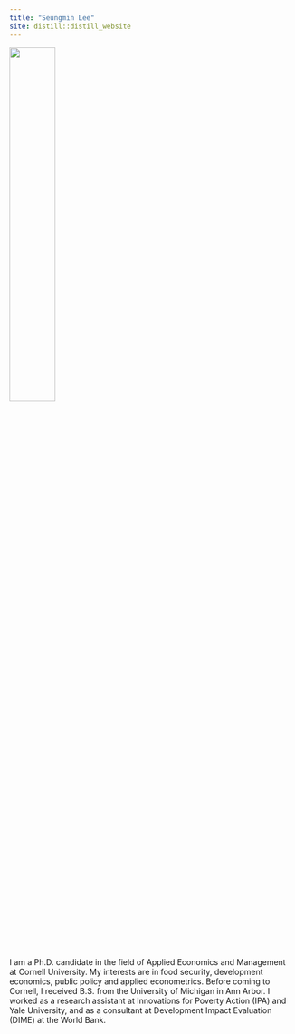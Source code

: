 ```yaml
---
title: "Seungmin Lee"
site: distill::distill_website
---
```


<left>
<img src="images/seungmin.jpg" style="width:40%;" >
</left>
<p>&nbsp;</p>  

I am a Ph.D. candidate in the field of Applied Economics and Management at Cornell University. My interests are in food security, development economics, public policy and applied econometrics.
Before coming to Cornell, I received B.S. from the University of Michigan in Ann Arbor. I worked as a research assistant at Innovations for Poverty Action (IPA) and Yale University, and as a consultant at Development Impact Evaluation (DIME) at the World Bank.